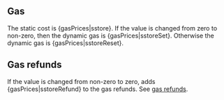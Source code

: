 ## Gas

The static cost is {gasPrices|sstore}. If the value is changed from zero to non-zero, then the dynamic gas is {gasPrices|sstoreSet}. Otherwise the dynamic gas is {gasPrices|sstoreReset}.

## Gas refunds

If the value is changed from non-zero to zero, adds {gasPrices|sstoreRefund} to the gas refunds. See [gas refunds](/about#gasrefunds).
